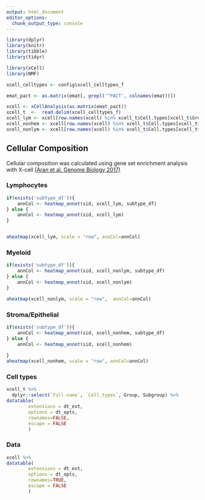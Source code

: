 ```yaml
---
output: html_document
editor_options: 
  chunk_output_type: console
---
```


```r
library(dplyr)
library(knitr)
library(tibble)
library(tidyr)

library(xCell)
library(NMF)
```

```r
xcell_celltypes <- config$xcell_celltypes_f

```

```r
emat_pact <- as.matrix(emat[, grepl('^PACT', colnames(emat))])

xcell <- xCellAnalysis(as.matrix(emat_pact))
xcell_t  <-  read.delim(xcell_celltypes_f)
xcell_lym <- xcell[row.names(xcell) %in% xcell_t$Cell.types[xcell_t$Group=="Lymphocytes"],]
xcell_nonhem <- xcell[row.names(xcell) %in% xcell_t$Cell.types[xcell_t$Group=="Non-Hematopoietic"],]
xcell_nonlym <- xcell[row.names(xcell) %in% xcell_t$Cell.types[xcell_t$Group=="Non-lymphocytes"],]
```

## Cellular Composition {.tabset .tabset-fade}

Cellular composition was calculated using gene set enrichment analysis with X-cell [(Aran et al. Genome Biology 2017)](https://link.springer.com/epdf/10.1186/s13059-017-1349-1?author_access_token=DVtns3PR3raQv61Z6RD4Ym_BpE1tBhCbnbw3BuzI2RO7SD-w75iAhrQ7gjSGzw_zJO6jHEpDqZzy8CsttNZVysUprXQi0WGX-FRCguKfv2d96DcweRBG2ni-01x6T6bpU3-cfZ5nkfzCQeNeg-mMUQ%3D%3D)

### Lymphocytes
```r
if(exists('subtype_df')){
    annCol <- heatmap_annot(sid, xcell_lym, subtype_df)
} else {
    annCol <- heatmap_annot(sid, xcell_lym)
}


aheatmap(xcell_lym, scale = "row", annCol=annCol)

```

### Myeloid
```r
if(exists('subtype_df')){
    annCol <- heatmap_annot(sid, xcell_nonlym, subtype_df)
} else {
    annCol <- heatmap_annot(sid, xcell_nonlym)
}

aheatmap(xcell_nonlym, scale = "row",  annCol=annCol)

```

### Stroma/Epithelial
```r
if(exists('subtype_df')){
    annCol <- heatmap_annot(sid, xcell_nonhem, subtype_df)
} else {
    annCol <- heatmap_annot(sid, xcell_nonhem)
  
}
aheatmap(xcell_nonhem, scale = "row", annCol=annCol)

```

### Cell types
```r
xcell_t %>%
  dplyr::select(`Full.name`, `Cell.types`, Group, Subgroup) %>%
datatable(
        extensions = dt_ext,
        options = dt_opts,
        rownames=FALSE,
        escape = FALSE
        )

```

### Data
```r
xcell %>%
datatable(
        extensions = dt_ext,
        options = dt_opts,
        rownames=TRUE,
        escape = FALSE
        )
```

## {-}
